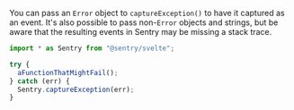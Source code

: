 You can pass an `Error` object to `captureException()` to have it captured as an event. It's also possible to pass non-`Error` objects and strings, but be aware that the resulting events in Sentry may be missing a stack trace.

```typescript
import * as Sentry from "@sentry/svelte";

try {
  aFunctionThatMightFail();
} catch (err) {
  Sentry.captureException(err);
}
```
